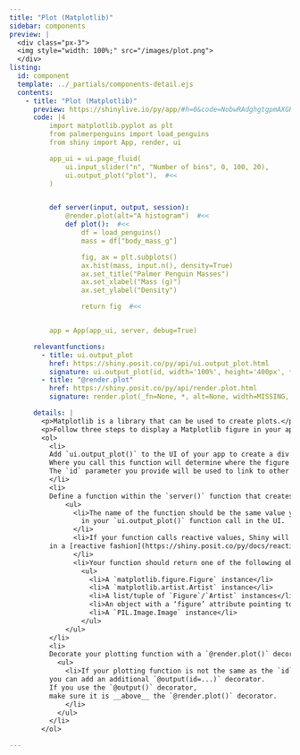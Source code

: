 ```yaml
---
title: "Plot (Matplotlib)"
sidebar: components
preview: |
  <div class="px-3">
  <img style="width: 100%;" src="/images/plot.png">
  </div>
listing:
  id: component
  template: ../_partials/components-detail.ejs
  contents:
    - title: "Plot (Matplotlib)"
      preview: https://shinylive.io/py/app/#h=0&code=NobwRAdghgtgpmAXGKAHVA6VBPMAaMAYwHsIAXOcpMASxlWICcyACGKM1AG2LK5oBGWbN14soAZxbcyAHQh0GzFhACu9bOKkRU8gGaNiMaVC7xGqSgHNVNCFMVNWPKABMA+pYg27E-YeMJAAs7TUdlAEF0PBZGSlc4RhjbeXk0VHdbFgBeFlssKCs4dz0uW1cACnkWGryaDDtUVTJ3CX4ExirIWXwWHoA5dQFElmI9FgFfHpiABhiARhm5lgAmGYBKPGra-OJmppbRMi6jns35ddSIeQTxiUSAN0SKxuaYvc43lnuJCRpSdaIbY1AACcQgHSwPGOpjI2R6ERYIQkZGIVkYsDOwJYt2k0IqgOxtRx41yLg8Xh89gJRNq7F+ORJwB6AmIrmw7npEncVh6AF0rsTiXoaFYYlAAB6MmQYCSqARHCQ0iBC2qSjDI45cmKvMgYCAEmIJew0MjYbIAFUYqjglxVqvEEtlcBaZFNXDgXQACqZzCwvdZbCqALKSH5Y+2q9X3FoSrhQYZcLqhhkVKyXMB2h2O50tbDxxNdAAilD+ZojtJqcTIqkYKpFvOuTfSjKiqAq6UyNBi90YTySOLgAlUVkt1tt8jAAF8+UA
      code: |4
          import matplotlib.pyplot as plt
          from palmerpenguins import load_penguins
          from shiny import App, render, ui

          app_ui = ui.page_fluid(
              ui.input_slider("n", "Number of bins", 0, 100, 20),
              ui.output_plot("plot"),  #<<
          )


          def server(input, output, session):
              @render.plot(alt="A histogram")  #<<
              def plot():  #<<
                  df = load_penguins()
                  mass = df["body_mass_g"]

                  fig, ax = plt.subplots()
                  ax.hist(mass, input.n(), density=True)
                  ax.set_title("Palmer Penguin Masses")
                  ax.set_xlabel("Mass (g)")
                  ax.set_ylabel("Density")

                  return fig  #<<


          app = App(app_ui, server, debug=True)

      relevantfunctions:
        - title: ui.output_plot
          href: https://shiny.posit.co/py/api/ui.output_plot.html
          signature: ui.output_plot(id, width='100%', height='400px', *, inline=False, click=False, dblclick=False, hover=False, brush=False, fill=MISSING)
        - title: "@render.plot"
          href: https://shiny.posit.co/py/api/render.plot.html
          signature: render.plot(_fn=None, *, alt=None, width=MISSING, height=MISSING, **kwargs)

      details: |
        <p>Matplotlib is a library that can be used to create plots.</p>
        <p>Follow three steps to display a Matplotlib figure in your app:</p>
        <ol>
          <li>
          Add `ui.output_plot()` to the UI of your app to create a div in which to display the figure.
          Where you call this function will determine where the figure will appear within the layout of the app.
          The `id` parameter you provide will be used to link to other parts of the Shiny app.
          </li>
          <li>
          Define a function within the `server()` function that creates the figure.
              <ul>
                <li>The name of the function should be the same value you passed into the `id` parameter
                  in your `ui.output_plot()` function call in the UI.
                </li>
                <li>If your function calls reactive values, Shiny will update your figure whenever those values change,
          in a [reactive fashion](https://shiny.posit.co/py/docs/reactive-programming.html).
                </li>
                <li>Your function should return one of the following objects:</li>
                  <ul>
                    <li>A `matplotlib.figure.Figure` instance</li>
                    <li>A `matplotlib.artist.Artist` instance</li>
                    <li>A list/tuple of `Figure`/`Artist` instances</li>
                    <li>An object with a ‘figure’ attribute pointing to a `matplotlib.figure.Figure` instance</li>
                    <li>A `PIL.Image.Image` instance</li>
                  </ul>
              </ul>
          </li>
          <li>
          Decorate your plotting function with a `@render.plot()` decorator.
            <ul>
              <li>If your plotting function is not the same as the `id` you used in the `ui.output_plot()`,
          you can add an additional `@output(id=...)` decorator.
          If you use the `@output()` decorator,
          make sure it is __above__ the `@render.plot()` decorator.
              </li>
            </ul>
          </li>
        </ol>

---
```


:::{.component}
:::
